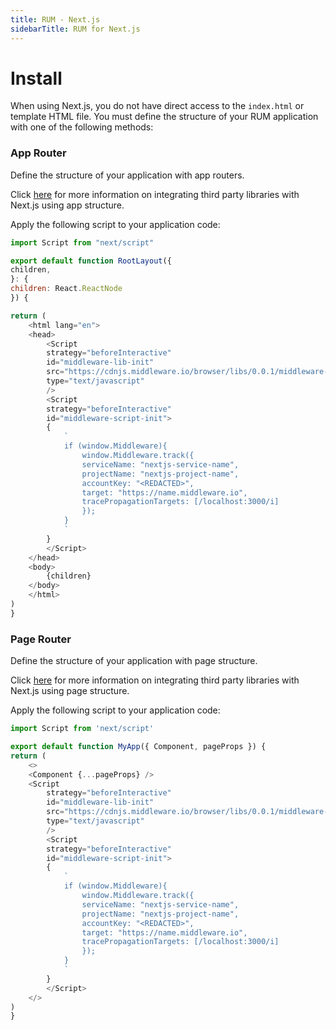 ```yaml
---
title: RUM - Next.js
sidebarTitle: RUM for Next.js
---
```


# Install

When using Next.js, you do not have direct access to the `index.html` or template HTML file. You must define the structure of your RUM application with one of the following methods:

### App Router
        
Define the structure of your application with app routers.

<Note> Click [here](https://nextjs.org/docs/app/building-your-application/optimizing/third-party-libraries) for more information on integrating third party libraries with Next.js using app structure. </Note>

Apply the following script to your application code:

```javascript Next.js
import Script from "next/script"

export default function RootLayout({
children,
}: {
children: React.ReactNode
}) {

return (
    <html lang="en">
    <head>
        <Script
        strategy="beforeInteractive"
        id="middleware-lib-init"
        src="https://cdnjs.middleware.io/browser/libs/0.0.1/middleware-rum.min.js"
        type="text/javascript"
        />
        <Script
        strategy="beforeInteractive"
        id="middleware-script-init">
        {
            `
            if (window.Middleware){
                window.Middleware.track({
                serviceName: "nextjs-service-name",
                projectName: "nextjs-project-name",
                accountKey: "<REDACTED>",
                target: "https://name.middleware.io",
                tracePropagationTargets: [/localhost:3000/i]
                });
            }
            `
        }
        </Script>
    </head>
    <body>
        {children}
    </body>
    </html>
)
}
```

### Page Router
        
Define the structure of your application with page structure.

<Note> Click [here](https://nextjs.org/docs/pages/building-your-application/optimizing/scripts) for more information on integrating third party libraries with Next.js using page structure. </Note>

Apply the following script to your application code:
```javascript Next.js
import Script from 'next/script'

export default function MyApp({ Component, pageProps }) {
return (
    <>
    <Component {...pageProps} />
    <Script
        strategy="beforeInteractive"
        id="middleware-lib-init"
        src="https://cdnjs.middleware.io/browser/libs/0.0.1/middleware-rum.min.js" 
        type="text/javascript"
        />
        <Script
        strategy="beforeInteractive"
        id="middleware-script-init">
        {
            `
            if (window.Middleware){
                window.Middleware.track({
                serviceName: "nextjs-service-name",
                projectName: "nextjs-project-name",
                accountKey: "<REDACTED>",
                target: "https://name.middleware.io",
                tracePropagationTargets: [/localhost:3000/i]
                });
            }
            `
        }
        </Script>
    </>
)
}
```


